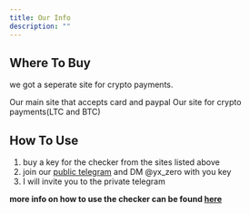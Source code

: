 ```yaml
---
title: Our Info
description: ""
---
```


## Where To Buy

we got a seperate site for crypto payments.

<CardGroup cols={2}>
  <Card
    title="Card/PayPal Payments"
    icon="credit-card"
    href="https://zzxgp.sellhub.cx/product/zzchecker-permanent-key"
  >
    Our main site that accepts card and paypal
  </Card>
  <Card
    title="Crypto Payment Site"
    icon="bitcoin"
    href="https://shop.zzxgp.me/product/zzchecker-permanent-key/"
  >
    Our site for crypto payments(LTC and BTC)
  </Card>
</CardGroup>

## How To Use

1. buy a key for the checker from the sites listed above
2. join our [public telegram](https://t.me/+UDhQtHMSabRjYzNh) and DM @yx_zero with you key
3. I will invite you to the private telegram

**more info on how to use the checker can be found [here](checkertutorial)**